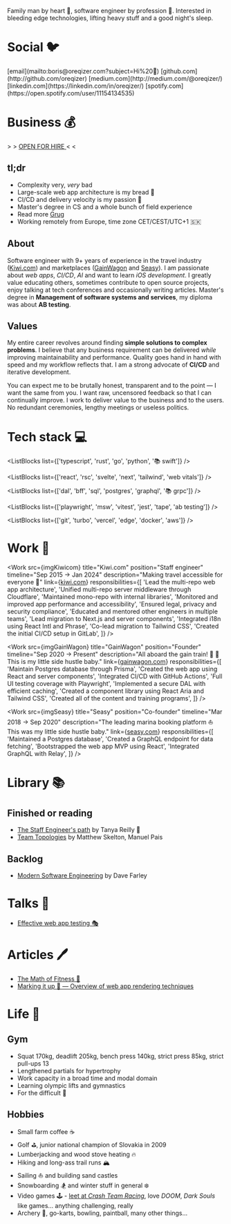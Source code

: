 

Family man by heart :house_with_garden:, software engineer by profession :honeybee:. Interested in
bleeding edge technologies, lifting heavy stuff and a good night's sleep.

# Social :bird:

<span className="[&>p]:leading-loose">
  [email](mailto:boris@oreqizer.com?subject=Hi%20👋)
  [github.com](http://github.com/oreqizer)
  [medium.com](http://medium.com/@oreqizer/)
  [linkedin.com](https://linkedin.com/in/oreqizer/)
  [spotify.com](https://open.spotify.com/user/11154134535)
</span>

# Business :moneybag:

<div className="text-2xl md:text-5xl font-bold text-center my-12 whitespace-nowrap">
  <span className="text-glitch-red">&gt;</span>
  <span className="text-glitch-blue">&gt; </span>
  <a
    className="text-white"
    href="mailto:boris@oreqizer.com?subject=Hey%20Boris,%20come%20work%20for%20us!%20💰"
  >
    <span>OPEN FOR HIRE</span>
  </a>
  <span className="text-glitch-blue"> &lt;</span>
  <span className="text-glitch-red">&lt;</span>
</div>

## tl;dr

- Complexity very, _very_ bad
- Large-scale web app architecture is my bread :bread:
- CI/CD and delivery velocity is my passion :rocket:
- Master's degree in CS and a whole bunch of field experience
- Read more [Grug](https://grugbrain.dev)
- Working remotely from Europe, time zone CET/CEST/UTC+1 :slovakia:

## About

Software engineer with 9+ years of experience in the travel industry
([Kiwi.com](https://www.kiwi.com)) and marketplaces ([GainWagon](https://gainwagon.com) and
[Seasy](https://seasy.at)). I am passionate about _web apps_, _CI/CD_, _AI_ and want to learn
_iOS development_. I greatly value educating others, sometimes contribute to open source
projects, enjoy talking at tech conferences and occasionally writing articles. Master's degree in
**Management of software systems and services**, my diploma was about **AB testing**.

## Values

My entire career revolves around finding **simple solutions to complex problems**. I believe that
any business requirement can be delivered _while_ improving maintainability and performance. Quality
goes hand in hand with speed and my workflow reflects that. I am a strong advocate of **CI/CD** and
iterative development.

You can expect me to be brutally honest, transparent and to the point — I want the same from you. I
want raw, uncensored feedback so that I can continually improve. I work to deliver value to the
business and to the users. No redundant ceremonies, lengthy meetings or useless politics.

# Tech stack :computer:

<ListBlocks list={['typescript', 'rust', 'go', 'python', '📚 swift']} />

<ListBlocks
  list={['react', 'rsc', 'svelte', 'next', 'tailwind', 'web vitals']}
/>

<ListBlocks list={['dal', 'bff', 'sql', 'postgres', 'graphql', '📚 grpc']} />

<ListBlocks
  list={['playwright', 'msw', 'vitest', 'jest', 'tape', 'ab testing']}
/>

<ListBlocks list={['git', 'turbo', 'vercel', 'edge', 'docker', 'aws']} />

# Work :construction:

<Work
  src={imgKiwicom}
  title="Kiwi.com"
  position="Staff engineer"
  timeline="Sep 2015 → Jan 2024"
  description="Making travel accessible for everyone 🛫"
  link={<a href="https://www.kiwi.com">kiwi.com</a>}
  responsibilities={[
    'Lead the multi-repo web app architecture',
    'Unified multi-repo server middleware through Cloudflare',
    'Maintained mono-repo with internal libraries',
    'Monitored and improved app performance and accessibility',
    'Ensured legal, privacy and security compliance',
    'Educated and mentored other engineers in multiple teams',
    'Lead migration to Next.js and server components',
    'Integrated i18n using React Intl and Phrase',
    'Co-lead migration to Tailwind CSS',
    'Created the initial CI/CD setup in GitLab',
  ]}
/>

<Work
  src={imgGainWagon}
  title="GainWagon"
  position="Founder"
  timeline="Sep 2020 → Present"
  description="All aboard the gain train! 💪 🚂 This is my little side hustle baby."
  link={<a href="https://gainwagon.com">gainwagon.com</a>}
  responsibilities={[
    'Maintain Postgres database through Prisma',
    'Created the web app using React and server components',
    'Integrated CI/CD with GitHub Actions',
    'Full UI testing coverage with Playwright',
    'Implemented a secure DAL with efficient caching',
    'Created a component library using React Aria and Tailwind CSS',
    'Created all of the content and training programs',
  ]}
/>

<Work
  src={imgSeasy}
  title="Seasy"
  position="Co-founder"
  timeline="Mar 2018 → Sep 2020"
  description="The leading marina booking platform ⛵This was my little side hustle baby."
  link={<a href="https://gainwagon.com">seasy.com</a>}
  responsibilities={[
    'Maintained a Postgres database',
    'Created a GraphQL endpoint for data fetching',
    'Bootstrapped the web app MVP using React',
    'Integrated GraphQL with Relay',
  ]}
/>

# Library :books:

## Finished or reading

- [The Staff Engineer's path](https://www.goodreads.com/en/book/show/61058107) by Tanya Reilly
  :construction:
- [Team Topologies](https://www.goodreads.com/en/book/show/44135420) by Matthew Skelton, Manuel Pais

## Backlog

- [Modern Software Engineering](https://www.goodreads.com/en/book/show/57345270) by Dave Farley

# Talks :microphone:

- [Effective web app testing 🎭](https://www.youtube.com/watch?v=U3V7UMJ-1hg)

# Articles :pen:

- [The Math of Fitness 💪](https://medium.com/@oreqizer/the-math-of-fitness-dbcf11971617)
- [Marking it up 💅 — Overview of web app rendering techniques](https://code.kiwi.com/web-app-rendering-101-6ad2e01b0bb4)

# Life :muscle:

## Gym

- Squat 170kg, deadlift 205kg, bench press 140kg, strict press 85kg, strict pull-ups 13
- Lengthened partials for hypertrophy
- Work capacity in a broad time and modal domain
- Learning olympic lifts and gymnastics
- For the difficult :milk_glass:

## Hobbies

- Small farm coffee :coffee:
- Golf :golf:, junior national champion of Slovakia in 2009
- Lumberjacking and wood stove heating :fire:
- Hiking and long-ass trail runs :mountain_snow:
- Sailing :sailboat: and building sand castles
- Snowboarding :snowboarder: and winter stuff in general :snowflake:
- Video games :joystick: - [leet at _Crash Team Racing_](https://youtu.be/eBgaz3jCuFc), love _DOOM_,
  _Dark Souls_ like games... anything challenging, really
- Archery :bow_and_arrow:, go-karts, bowling, paintball, many other things...
